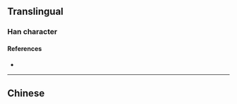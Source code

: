 {{also|櫪}}
{{character info}}
==Translingual==

===Han character===
{{Han char|rn=75|rad=木|as=04|sn=8|four=|canj=DMKS|ids=⿰木历}}

====References====
* {{Han ref|kx=0517.011|hdz=21166.040|uh=67A5|ud=26533}}

----

==Chinese==
{{zh-see|櫪}}
{{zh-see|櫔}}